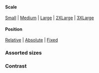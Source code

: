
<PageTitle src="components/Loader" title="Loader" />
<Subtitle />
<Description />

#### Scale

[Small](#scale--small) | [Medium](#scale--medium) | [Large](#scale--large) | [2XLarge](#scale--2xlarge) | [3XLarge](#scale--3xlarge)

#### Position

[Relative](#position--relative) | [Absolute](#position--absolute) | [Fixed](#position--fixed)

<Primary />
<ArgsTable story={PRIMARY_STORY} />
<Stories />

### Assorted sizes

<Canvas>
  <Flex alignItems="center" direction="row" justifyContent="space-around">
    <Loader size={24} />
    <Loader size={40} />
    <Loader size={60} />
    <Loader size={82} />
  </Flex>
</Canvas>

### Contrast

<Canvas contrast>
  <Loader contrast />
</Canvas>
